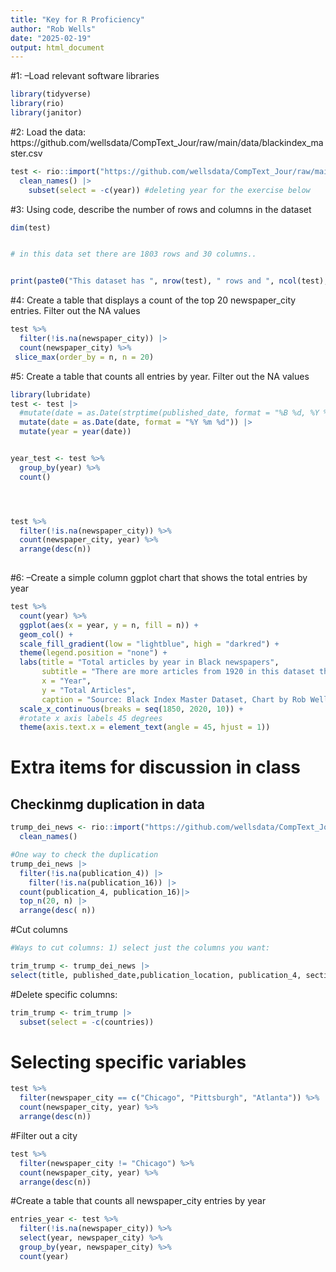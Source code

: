 ```yaml
---
title: "Key for R Proficiency"
author: "Rob Wells"
date: "2025-02-19"
output: html_document
---
```


#1: --Load relevant software libraries
```r
library(tidyverse)
library(rio)
library(janitor)
```

#2: Load the data: https://github.com/wellsdata/CompText_Jour/raw/main/data/blackindex_master.csv
```r

test <- rio::import("https://github.com/wellsdata/CompText_Jour/raw/main/data/blackindex_master.csv") |> 
  clean_names() |> 
    subset(select = -c(year)) #deleting year for the exercise below

```

#3: Using code, describe the number of rows and columns in the dataset

```r
dim(test)


# in this data set there are 1803 rows and 30 columns.. 


print(paste0("This dataset has ", nrow(test), " rows and ", ncol(test), " columns. Each row in this dataset appears to describe a single article that appeared in a Black newspaper between ", min(test$year), " and ", max(test$year), ". The articles appear to have been sourced from several historical newspaper databases and archives. Many of the article headlines reference racial terror lynching."))

```

#4: Create a table that displays a count of the top 20 newspaper_city entries. Filter out the NA values
```r
test %>% 
  filter(!is.na(newspaper_city)) |>
  count(newspaper_city) %>% 
 slice_max(order_by = n, n = 20)

```

#5: Create a table that counts all entries by year. Filter out the NA values
```r
library(lubridate)
test <- test |> 
  #mutate(date = as.Date(strptime(published_date, format = "%B %d, %Y %A"))) #some dates needed different processing
  mutate(date = as.Date(date, format = "%Y %m %d")) |> 
  mutate(year = year(date))


year_test <- test %>%
  group_by(year) %>%
  count()




test %>% 
  filter(!is.na(newspaper_city)) %>% 
  count(newspaper_city, year) %>% 
  arrange(desc(n)) 
  


```


#6: --Create a simple column ggplot chart that shows the total entries by year
```r
test %>%
  count(year) %>% 
  ggplot(aes(x = year, y = n, fill = n)) +
  geom_col() +
  scale_fill_gradient(low = "lightblue", high = "darkred") +
  theme(legend.position = "none") +
  labs(title = "Total articles by year in Black newspapers",
       subtitle = "There are more articles from 1920 in this dataset than any other year",
       x = "Year",
       y = "Total Articles",
       caption = "Source: Black Index Master Dataset, Chart by Rob Wells") +
  scale_x_continuous(breaks = seq(1850, 2020, 10)) +
  #rotate x axis labels 45 degrees
  theme(axis.text.x = element_text(angle = 45, hjust = 1))


```


# Extra items for discussion in class

## Checkinmg duplication in data
```r



trump_dei_news <- rio::import("https://github.com/wellsdata/CompText_Jour/raw/refs/heads/main/exercises/assets/data/trump_dei_news.XLSX") |> 
  clean_names()

#One way to check the duplication
trump_dei_news |>
  filter(!is.na(publication_4)) |> 
    filter(!is.na(publication_16)) |> 
  count(publication_4, publication_16)|> 
  top_n(20, n) |>
  arrange(desc( n))
```
#Cut columns
```r

#Ways to cut columns: 1) select just the columns you want: 

trim_trump <- trump_dei_news |> 
select(title, published_date,publication_location, publication_4, section, word_count,countries,  byline,company)
```

#Delete specific columns:

```r

trim_trump <- trim_trump |> 
  subset(select = -c(countries))
```


# Selecting specific variables
```r

test %>% 
  filter(newspaper_city == c("Chicago", "Pittsburgh", "Atlanta")) %>% 
  count(newspaper_city, year) %>% 
  arrange(desc(n)) 

```
#Filter out a city
```r

test %>% 
  filter(newspaper_city != "Chicago") %>% 
  count(newspaper_city, year) %>% 
  arrange(desc(n)) 

```

#Create a table that counts all newspaper_city entries by year
```r

entries_year <- test %>% 
  filter(!is.na(newspaper_city)) %>% 
  select(year, newspaper_city) %>% 
  group_by(year, newspaper_city) %>% 
  count(year) 

```

